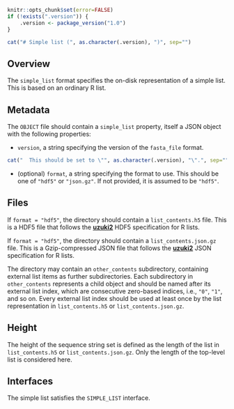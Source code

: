 ```r
knitr::opts_chunk$set(error=FALSE)
if (!exists(".version")) {
    .version <- package_version("1.0")
}
```

```r
cat("# Simple list (", as.character(.version), ")", sep="")
```

## Overview

The `simple_list` format specifies the on-disk representation of a simple list.
This is based on an ordinary R list.

## Metadata

The `OBJECT` file should contain a `simple_list` property, itself a JSON object with the following properties:

- `version`, a string specifying the version of the `fasta_file` format.
```r
cat("  This should be set to \"", as.character(.version), "\".", sep="")
```
- (optional) `format`, a string specifying the format to use.
  This should be one of `"hdf5"` or `"json.gz"`.
  If not provided, it is assumed to be `"hdf5"`.

## Files

If `format = "hdf5"`, the directory should contain a `list_contents.h5` file.
This is a HDF5 file that follows the [**uzuki2**](https://github.com/ArtifactDB/uzuki2) HDF5 specification for R lists.

If `format = "hdf5"`, the directory should contain a `list_contents.json.gz` file.
This is a Gzip-compressed JSON file that follows the [**uzuki2**](https://github.com/ArtifactDB/uzuki2) JSON specification for R lists.

The directory may contain an `other_contents` subdirectory, containing external list items as further subdirectories.
Each subdirectory in `other_contents` represents a child object and should be named after its external list index, which are consecutive zero-based indices, i.e., `"0"`, `"1"`, and so on.
Every external list index should be used at least once by the list representation in `list_contents.h5` or `list_contents.json.gz`.

## Height

The height of the sequence string set is defined as the length of the list in `list_contents.h5` or `list_contents.json.gz`.
Only the length of the top-level list is considered here.

## Interfaces

The simple list satisfies the `SIMPLE_LIST` interface. 
